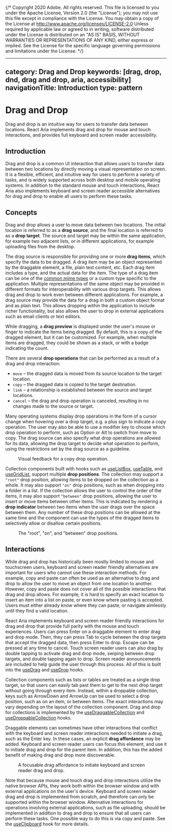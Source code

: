 {/* Copyright 2020 Adobe. All rights reserved.
This file is licensed to you under the Apache License, Version 2.0 (the "License");
you may not use this file except in compliance with the License. You may obtain a copy
of the License at http://www.apache.org/licenses/LICENSE-2.0
Unless required by applicable law or agreed to in writing, software distributed under
the License is distributed on an "AS IS" BASIS, WITHOUT WARRANTIES OR REPRESENTATIONS
OF ANY KIND, either express or implied. See the License for the specific language
governing permissions and limitations under the License. */}



---
category: Drag and Drop
keywords: [drag, drop, dnd, drag and drop, aria, accessibility]
navigationTitle: Introduction
type: pattern
---

# Drag and Drop

Drag and drop is an intuitive way for users to transfer data between locations. React Aria implements drag and drop for mouse and touch interactions, and provides full keyboard and screen reader accessibility.

## Introduction

Drag and drop is a common UI interaction that allows users to transfer data between two locations by directly moving a visual representation on screen.
It is a flexible, efficient, and intuitive way for users to perform a variety of tasks, and is widely supported across both desktop and mobile operating systems.
In addition to the standard mouse and touch interactions, React Aria also implements keyboard and screen reader accessible alternatives for drag and drop to enable all users to perform these tasks.

## Concepts

Drag and drop allows a user to move data between two locations. The initial location is referred to as a **drag source**, and the final location is referred to as a **drop target**. The source and target may be within the same application, for example two adjacent lists, or in different applications, for example uploading files from the desktop.

The drag source is responsible for providing one or more **drag items**, which specify the data to be dragged. A drag item may be an object represented by the draggable element, a file, plain text content, etc. Each drag item includes a type, and the actual data for the item. The type of a drag item can be one of the [common mime types](https://developer.mozilla.org/en-US/docs/Web/HTTP/Basics_of_HTTP/MIME_types/Common_types) or a custom type specific to the application. Multiple representations of the same object may be provided in different formats for interoperability with various drop targets. This allows drag and drop to work even between different applications. For example, a drag source may provide the data for a drag in both a custom object format and as plain text. This allows dropping within the application to include richer functionality, but also allows the user to drop in external applications such as email clients or text editors.

While dragging, a **drag preview** is displayed under the user's mouse or finger to indicate the items being dragged. By default, this is a copy of the dragged element, but it can be customized. For example, when multiple items are dragged, they could be shown as a stack, or with a badge indicating the count.

<Anatomy role="img" aria-label="Drag and drop anatomy diagram, showing drag source, drag preview, and drop target." />

There are several **drop operations** that can be performed as a result of a drag and drop interaction:

* `move` – the dragged data is moved from its source location to the target location.
* `copy` – the dragged data is copied to the target destination.
* `link` – a relationship is established between the source and target locations.
* `cancel` – the drag and drop operation is canceled, resulting in no changes made to the source or target.

Many operating systems display drop operations in the form of a cursor change when hovering over a drop target, e.g. a plus sign to indicate a copy operation. The user may also be able to use a modifier key to choose which drop operation to perform, such as <Keyboard>Option</Keyboard> or <Keyboard>Alt</Keyboard> to switch from move to copy. The drag source can also specify what drop operations are allowed for its data, allowing the drop target to decide what operation to perform, using the restrictions set by the drag source as a guideline.

<figure style={{display: 'flex', flexDirection: 'column', alignItems: 'center', margin: '20px 0'}}>
  <DropOperation role="img" aria-labelledby="drop-operation-caption" />
  <figcaption id="drop-operation-caption" style={{fontStyle: 'italic'}}>Visual feedback for a copy drop operation.</figcaption>
</figure>

Collection components built with hooks such as [useListBox](useListBox.html), [useTable](useTable.html), and [useGridList](useGridList.html), support multiple **drop positions**. The collection may support a `"root"` drop position, allowing items to be dropped on the collection as a whole. It may also support `"on"` drop positions, such as when dropping into a folder in a list. If the collection allows the user to control the order of the items, it may also support `"between"` drop positions, allowing the user to insert or move items between other items. This is indicated by rendering a **drop indicator** between two items when the user drags over the space between them. Any number of these drop positions can be allowed at the same time and the component can use the types of the dragged items to selectively allow or disallow certain positions.

<figure style={{display: 'flex', flexDirection: 'column', alignItems: 'center', margin: '20px 0'}}>
  <div style={{display: 'flex', flexWrap: 'wrap', justifyContent: 'center', gap: 50, marginBottom: 4, background: 'var(--anatomy-gray-100)', padding: 32, width: 'calc(100% - 64px)', borderRadius: 4}}>
    <RootDropPosition role="img" aria-label="Root drop position" />
    <OnDropPosition role="img" aria-label="On drop position" />
    <BetweenDropPosition role="img" aria-label="Between drop position" />
  </div>
  <figcaption style={{fontStyle: 'italic'}}>The "root", "on", and "between" drop positions.</figcaption>
</figure>

## Interactions

While drag and drop has historically been mostly limited to mouse and touchscreen users, keyboard and screen reader friendly alternatives are important for users who cannot use these interaction methods. For example, copy and paste can often be used as an alternative to drag and drop to allow the user to move an object from one location to another. However, copy and paste does not cover all of the possible interactions that drag and drop allows. For example, it is hard to specify an exact location to insert an item into a list on paste, or even know where pasting is accepted. Users must either already know where they can paste, or navigate aimlessly until they find a valid location.

React Aria implements keyboard and screen reader friendly interactions for drag and drop that provide full parity with the mouse and touch experiences. Users can press <Keyboard>Enter</Keyboard> on a draggable element to enter drag and drop mode. Then, they can press <Keyboard>Tab</Keyboard> to cycle between the drop targets that accept the dragged data, then press <Keyboard>Enter</Keyboard> to drop. <Keyboard>Escape</Keyboard> can be pressed at any time to cancel. Touch screen reader users can also drag by double tapping to activate drag and drop mode, swiping between drop targets, and double tapping again to drop. Screen reader announcements are included to help guide the user through this process. All of this is built into the [useDrag](useDrag.html) and [useDrop](useDrop.html) hooks.

Collection components such as lists or tables are treated as a single drop target, so that users can easily tab past them to get to the next drop target without going through every item. Instead, within a droppable collection, keys such as <Keyboard>ArrowDown</Keyboard> and <Keyboard>ArrowUp</Keyboard> can be used to select a drop position, such as on an item, or between items. The exact interactions may vary depending on the layout of the collection component. Drag and drop for collections is implemented by the [useDraggableCollection](useDraggableCollection.html) and [useDroppableCollection](useDroppableCollection.html) hooks.

Draggable elements can sometimes have other interactions that conflict with the keyboard and screen reader interactions needed to initiate a drag, such as the <Keyboard>Enter</Keyboard> key. In these cases, an explicit **drag affordance** may be added. Keyboard and screen reader users can focus this element, and use it to initiate drag and drop for the parent item. In addition, this has the added benefit of making drag and drop more discoverable.

<figure style={{display: 'flex', flexDirection: 'column', alignItems: 'center', margin: '20px 0'}}>
  <DragAffordance role="img" aria-labelledby="drag-affordance-caption" />
  <figcaption id="drag-affordance-caption" style={{fontStyle: 'italic'}}>A focusable drag affordance to initiate keyboard and screen reader drag and drop.</figcaption>
</figure>

Note that because mouse and touch drag and drop interactions utilize the native browser APIs, they work both within the browser window and with external applications on the user's device. Keyboard and screen reader drag and drop is implemented from scratch, and therefore can only be supported within the browser window. Alternative interactions for operations involving external applications, such as file uploading, should be implemented in addition to drag and drop to ensure that all users can perform these tasks. One possible way to do this is via copy and paste. See the [useClipboard](useClipboard.html) hook for more details.
